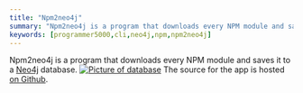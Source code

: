 ```yaml
---
title: "Npm2neo4j"
summary: "Npm2neo4j is a program that downloads every NPM module and saves it to a Neo4j database."
keywords: [programmer5000,cli,neo4j,npm,npm2neo4j]
---
```


Npm2neo4j is a program that downloads every NPM module and saves it to a [Neo4j](https://neo4j.com/) database.
[![Picture of database](/images/npmgraph-small.png)](/images/npmgraph.png)
The source for the app is hosted [on Github](https://github.com/realprogrammer5000/npm2neo4j/).

